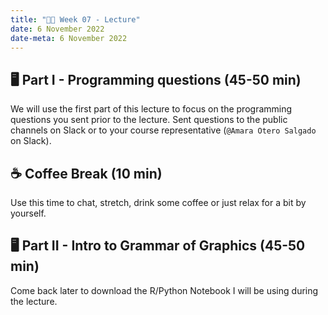 ---
title: "👨‍🏫 Week 07 - Lecture"
date: 6 November 2022
date-meta: 6 November 2022
---

## 🖥️ Part I - Programming questions (45-50 min)

We will use the first part of this lecture to focus on the programming questions you sent prior to the lecture. Sent questions to the public channels on Slack or to your course representative (`@Amara Otero Salgado` on Slack). 

## ☕ Coffee Break (10 min)

Use this time to chat, stretch, drink some coffee or just relax for a bit by yourself.

## 🖥️ Part II - Intro to Grammar of Graphics  (45-50 min)

Come back later to download the R/Python Notebook I will be using during the lecture.